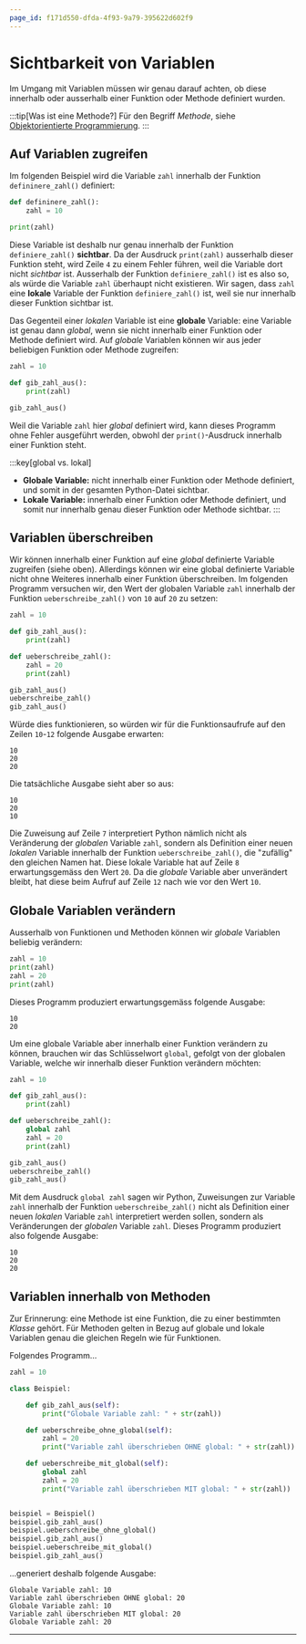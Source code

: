 ```yaml
---
page_id: f171d550-dfda-4f93-9a79-395622d602f9
---
```


# Sichtbarkeit von Variablen

Im Umgang mit Variablen müssen wir genau darauf achten, ob diese innerhalb oder ausserhalb einer Funktion oder Methode definiert wurden.

:::tip[Was ist eine Methode?] Für den Begriff _Methode_, siehe [Objektorientierte Programmierung](./OOP). :::

## Auf Variablen zugreifen

Im folgenden Beispiel wird die Variable `zahl` innerhalb der Funktion `defininere_zahl()` definiert:

```python showLineNumbers
def defininere_zahl():
    zahl = 10

print(zahl)
```

Diese Variable ist deshalb nur genau innerhalb der Funktion `definiere_zahl()` **sichtbar**. Da der Ausdruck `print(zahl)` ausserhalb dieser Funktion steht, wird Zeile `4` zu einem Fehler führen, weil die Variable dort nicht _sichtbar_ ist. Ausserhalb der Funktion `definiere_zahl()` ist es also so, als würde die Variable `zahl` überhaupt nicht existieren. Wir sagen, dass `zahl` eine **lokale** Variable der Funktion `definiere_zahl()` ist, weil sie nur innerhalb dieser Funktion sichtbar ist.

Das Gegenteil einer _lokalen_ Variable ist eine **globale** Variable: eine Variable ist genau dann _global_, wenn sie nicht innerhalb einer Funktion oder Methode definiert wird. Auf _globale_ Variablen können wir aus jeder beliebigen Funktion oder Methode zugreifen:

```python showLineNumbers
zahl = 10

def gib_zahl_aus():
    print(zahl)

gib_zahl_aus()
```

Weil die Variable `zahl` hier _global_ definiert wird, kann dieses Programm ohne Fehler ausgeführt werden, obwohl der `print()`-Ausdruck innerhalb einer Funktion steht.

:::key[global vs. lokal]

- **Globale Variable:** nicht innerhalb einer Funktion oder Methode definiert, und somit in der gesamten Python-Datei sichtbar.
- **Lokale Variable:** innerhalb einer Funktion oder Methode definiert, und somit nur innerhalb genau dieser Funktion oder Methode sichtbar. :::

## Variablen überschreiben

Wir können innerhalb einer Funktion auf eine _global_ definierte Variable zugreifen (siehe oben). Allerdings können wir eine global definierte Variable nicht ohne Weiteres innerhalb einer Funktion überschreiben. Im folgenden Programm versuchen wir, den Wert der globalen Variable `zahl` innerhalb der Funktion `ueberschreibe_zahl()` von `10` auf `20` zu setzen:

```python showLineNumbers
zahl = 10

def gib_zahl_aus():
    print(zahl)

def ueberschreibe_zahl():
    zahl = 20
    print(zahl)

gib_zahl_aus()
ueberschreibe_zahl()
gib_zahl_aus()
```

Würde dies funktionieren, so würden wir für die Funktionsaufrufe auf den Zeilen `10`-`12` folgende Ausgabe erwarten:

```
10
20
20
```

Die tatsächliche Ausgabe sieht aber so aus:

```
10
20
10
```

Die Zuweisung auf Zeile `7` interpretiert Python nämlich nicht als Veränderung der _globalen_ Variable `zahl`, sondern als Definition einer neuen _lokalen_ Variable innerhalb der Funktion `ueberschreibe_zahl()`, die "zufällig" den gleichen Namen hat. Diese lokale Variable hat auf Zeile `8` erwartungsgemäss den Wert `20`. Da die _globale_ Variable aber unverändert bleibt, hat diese beim Aufruf auf Zeile `12` nach wie vor den Wert `10`.

## Globale Variablen verändern

Ausserhalb von Funktionen und Methoden können wir _globale_ Variablen beliebig verändern:

```python
zahl = 10
print(zahl)
zahl = 20
print(zahl)
```

Dieses Programm produziert erwartungsgemäss folgende Ausgabe:

```
10
20
```

Um eine globale Variable aber innerhalb einer Funktion verändern zu können, brauchen wir das Schlüsselwort `global`, gefolgt von der globalen Variable, welche wir innerhalb dieser Funktion verändern möchten:

```python showLineNumbers {7}
zahl = 10

def gib_zahl_aus():
    print(zahl)

def ueberschreibe_zahl():
    global zahl
    zahl = 20
    print(zahl)

gib_zahl_aus()
ueberschreibe_zahl()
gib_zahl_aus()
```

Mit dem Ausdruck `global zahl` sagen wir Python, Zuweisungen zur Variable `zahl` innerhalb der Funktion `ueberschreibe_zahl()` nicht als Definition einer neuen _lokalen_ Variable `zahl` interpretiert werden sollen, sondern als Veränderungen der _globalen_ Variable `zahl`. Dieses Programm produziert also folgende Ausgabe:

```
10
20
20
```

## Variablen innerhalb von Methoden

Zur Erinnerung: eine Methode ist eine Funktion, die zu einer bestimmten _Klasse_ gehört. Für Methoden gelten in Bezug auf globale und lokale Variablen genau die gleichen Regeln wie für Funktionen.

Folgendes Programm...

```python
zahl = 10

class Beispiel:

    def gib_zahl_aus(self):
        print("Globale Variable zahl: " + str(zahl))

    def ueberschreibe_ohne_global(self):
        zahl = 20
        print("Variable zahl überschrieben OHNE global: " + str(zahl))

    def ueberschreibe_mit_global(self):
        global zahl
        zahl = 20
        print("Variable zahl überschrieben MIT global: " + str(zahl))


beispiel = Beispiel()
beispiel.gib_zahl_aus()
beispiel.ueberschreibe_ohne_global()
beispiel.gib_zahl_aus()
beispiel.ueberschreibe_mit_global()
beispiel.gib_zahl_aus()
```

...generiert deshalb folgende Ausgabe:

```
Globale Variable zahl: 10
Variable zahl überschrieben OHNE global: 20
Globale Variable zahl: 10
Variable zahl überschrieben MIT global: 20
Globale Variable zahl: 20
```

---
